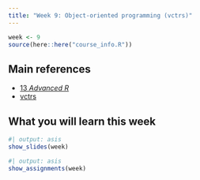 ```yaml
---
title: "Week 9: Object-oriented programming (vctrs)"
---
```


```r
week <- 9
source(here::here("course_info.R"))
```

## Main references

* [13 *Advanced R*](https://adv-r.hadley.nz/s3.html)
* [vctrs](https://vctrs.r-lib.org)

## What you will learn this week


```r
#| output: asis
show_slides(week)
```

```r
#| output: asis
show_assignments(week)
```
